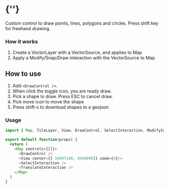  
<Meta of={DrawControlStories} />
 
# {'<DrawControl />'}

Custom control to draw points, lines, polygons and circles. 
Press shift key for freehand drawing.

### How it works
1. Create a VectorLayer with a VectorSource, and applies to Map
2. Apply a Modify/Snap/Draw interaction with the VectorSource to Map

## How to use
1. Add `<DrawControl />`.
2. When click the toggle icon, you are ready draw. 
3. Pick a shape to draw. Press ESC to cancel draw.
4. Pick move icon to move the shape
5. Press shift-s to download shapes to a geojson
 
<Story of={DrawControlStories.Primary} />

### Usage
```typescript
import { Map, TileLayer, View, DrawControl, SelectInteraction, ModifyInteraction } from 'react-openlayers';

export default function(props) {
  return (
    <Map controls={[]}>
      <DrawControl />
      <View center={[-10997148, 4569099]} zoom={4}/>
      <SelectInteraction />
      <TranslateInteraction />
    </Map>
  )
}
```
